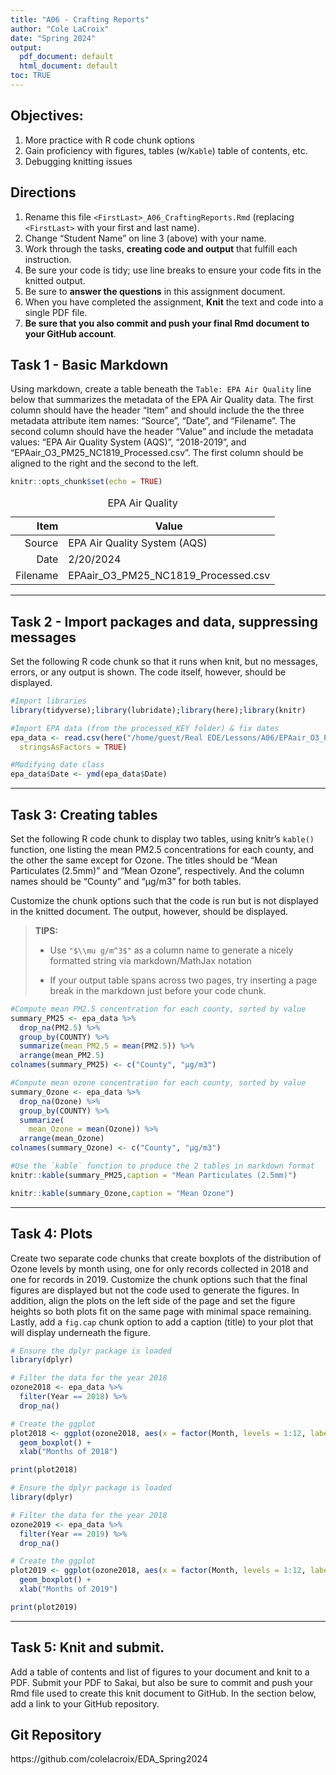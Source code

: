 ```yaml
---
title: "A06 - Crafting Reports"
author: "Cole LaCroix"
date: "Spring 2024"
output:
  pdf_document: default
  html_document: default
toc: TRUE
---
```

\listoffigures
## Objectives:

1.  More practice with R code chunk options
1.  Gain proficiency with figures, tables (w/`Kable`) table of contents, etc.
1.  Debugging knitting issues

## Directions

1.  Rename this file `<FirstLast>_A06_CraftingReports.Rmd` (replacing `<FirstLast>` with your first and last name).
1.  Change "Student Name" on line 3 (above) with your name.
1.  Work through the tasks, **creating code and output** that fulfill each instruction.
1.  Be sure your code is tidy; use line breaks to ensure your code fits in the knitted output.
1.  Be sure to **answer the questions** in this assignment document.
1.  When you have completed the assignment, **Knit** the text and code into a single PDF file.
1.  **Be sure that you also commit and push your final Rmd document to your GitHub account**.

## Task 1 - Basic Markdown

Using markdown, create a table beneath the `Table: EPA Air Quality` line below that summarizes the metadata of the EPA Air Quality data. The first column should have the header "Item" and should include the the three metadata attribute item names: "Source", "Date", and "Filename". The second column should have the header "Value" and include the metadata values: "EPA Air Quality System (AQS)", "2018-2019", and "EPAair_O3_PM25_NC1819_Processed.csv". The first column should be aligned to the right and the second to the left.
```r
knitr::opts_chunk$set(echo = TRUE)
```

Table: EPA Air Quality

Item          | Value
------------: | -------------
Source        | EPA Air Quality System (AQS)
Date          | 2/20/2024
Filename      | EPAair_O3_PM25_NC1819_Processed.csv


---

## Task 2 - Import packages and data, suppressing messages

Set the following R code chunk so that it runs when knit, but no messages, errors, or any output is shown. The code itself, however, should be displayed.

```r
#Import libraries
library(tidyverse);library(lubridate);library(here);library(knitr)

#Import EPA data (from the processed_KEY folder) & fix dates
epa_data <- read.csv(here("/home/guest/Real EDE/Lessons/A06/EPAair_O3_PM25_NC1819_Processed.csv"),
  stringsAsFactors = TRUE)

#Modifying date class
epa_data$Date <- ymd(epa_data$Date)
```

---

## Task 3: Creating tables

Set the following R code chunk to display two tables, using knitr's `kable()` function, one listing the mean PM2.5 concentrations for each county, and the other the same except for Ozone. The titles should be "Mean Particulates (2.5mm)" and "Mean Ozone", respectively. And the column names should be "County" and "µg/m3" for both tables.

Customize the chunk options such that the code is run but is not displayed in the knitted document. The output, however, should be displayed.

> **TIPS:**
>
> -   Use `"$\\mu g/m^3$"` as a column name to generate a nicely formatted string via markdown/MathJax notation
>
> -   If your output table spans across two pages, try inserting a page break in the markdown just before your code chunk.

\newpage 
```r
#Compute mean PM2.5 concentration for each county, sorted by value
summary_PM25 <- epa_data %>% 
  drop_na(PM2.5) %>% 
  group_by(COUNTY) %>% 
  summarize(mean_PM2.5 = mean(PM2.5)) %>% 
  arrange(mean_PM2.5)
colnames(summary_PM25) <- c("County", "µg/m3")

#Compute mean ozone concentration for each county, sorted by value
summary_Ozone <- epa_data %>% 
  drop_na(Ozone) %>% 
  group_by(COUNTY) %>% 
  summarize(
    mean_Ozone = mean(Ozone)) %>% 
  arrange(mean_Ozone) 
colnames(summary_Ozone) <- c("County", "µg/m3")

#Use the `kable` function to produce the 2 tables in markdown format
knitr::kable(summary_PM25,caption = "Mean Particulates (2.5mm)") 

knitr::kable(summary_Ozone,caption = "Mean Ozone")
```

---

## Task 4: Plots

Create two separate code chunks that create boxplots of the distribution of Ozone levels by month using, one for only records collected in 2018 and one for records in 2019. Customize the chunk options such that the final figures are displayed but not the code used to generate the figures. In addition, align the plots on the left side of the page and set the figure heights so both plots fit on the same page with minimal space remaining. Lastly, add a `fig.cap` chunk option to add a caption (title) to your plot that will display underneath the figure.

\newpage
```r
# Ensure the dplyr package is loaded
library(dplyr)

# Filter the data for the year 2018
ozone2018 <- epa_data %>%
  filter(Year == 2018) %>%
  drop_na()

# Create the ggplot
plot2018 <- ggplot(ozone2018, aes(x = factor(Month, levels = 1:12, labels = month.abb), y = Ozone)) +
  geom_boxplot() +
  xlab("Months of 2018")

print(plot2018)
```

```r
# Ensure the dplyr package is loaded
library(dplyr)

# Filter the data for the year 2018
ozone2019 <- epa_data %>%
  filter(Year == 2019) %>%
  drop_na()

# Create the ggplot
plot2019 <- ggplot(ozone2018, aes(x = factor(Month, levels = 1:12, labels = month.abb), y = Ozone)) +
  geom_boxplot() +
  xlab("Months of 2019") 

print(plot2019)
```


---
\newpage

## Task 5: Knit and submit.
Add a table of contents and list of figures to your document and knit to a PDF. Submit your PDF to Sakai, but also be sure to commit and push your Rmd file used to create this knit document to GitHub. In the section below, add a link to your GitHub repository. 

## Git Repository
https://github.com/colelacroix/EDA_Spring2024
